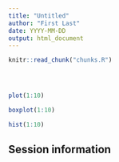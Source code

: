 ```yaml
---
title: "Untitled"
author: "First Last"
date: YYYY-MM-DD
output: html_document
---
```


<!-- The file analysis/chunks.R contains chunks that define default settings
shared across the workflowr files. -->
```r
knitr::read_chunk("chunks.R")
```

<!-- Update knitr chunk options -->
```r
```

<!-- Insert the date the file was last updated -->
```r
```

<!-- Insert the code version (Git commit SHA1) if Git repository exists and R
 package git2r is installed -->
```r
```

```r
plot(1:10)
```

```r
boxplot(1:10)
```

```r
hist(1:10)
```

## Session information

<!-- Insert the session information into the document -->
```r
```
